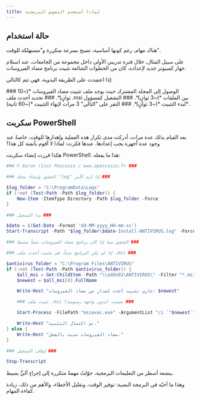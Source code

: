 ```yaml
---
title: لماذا أستخدم النصوص البرمجية
---
```


## حالة استخدام
هناك مهام، رغم كونها أساسية، تصبح بسرعة متكررة و"مستهلكة للوقت".  

على سبيل المثال، خلال فترة تدريبي الأولى داخل مجموعة من الجامعات، عند استلام جهاز كمبيوتر جديد لإعداده، كان من الخطوات الشائعة تثبيت برنامج مضاد الفيروسات.  

إذا اعتمدت على الطريقة اليدوية، فهي تتم كالتالي:  

<DynamicCallout>
<Steps>
  <Step>
    ### الوصول إلى المجلد المشترك  
    حيث يوجد ملف تثبيت مضاد الفيروسات *(~10 ثوانٍ)*.  
  </Step>
  <Step>
    ### تحديد أحدث ملف .msi  
    بين الملفات *(~3 ثوانٍ)*.  
  </Step>
  <Step>
    ### التشغيل كمسؤول  
    لبدء التثبيت *(~3 ثوانٍ)*.  
  </Step>
  <Step>
    ### النقر على "التالي" 3 مرات  
    لإنهاء التثبيت *(~60 ثانية)*.  
  </Step>
</Steps>
</DynamicCallout>

## سكربت PowerShell

بعد القيام بذلك عدة مرات، أدركت مدى تكرار هذه العملية وإهدارها للوقت، خاصةً عند وجود عدة أجهزة يجب إعدادها. عندها فكرت: لماذا لا أقوم بأتمتة كل هذا؟  

هكذا قررت إنشاء سكربت PowerShell. هذا ما يفعله:  

```ps1 {title="silentinstall.ps1"}
### © Aaron (Iso) Pescasio / www.apescasio.fr ###

### التحقق وإنشاء مجلد "log" إذا لزم الأمر ###

$log_folder = "C:\ProgramData\Logs"
if (-not (Test-Path -Path $log_folder)) {
    New-Item -ItemType Directory -Path $log_folder -Force
}

### بدء التسجيل ###

$date = $(Get-Date -Format 'dd-MM-yyyy_HH-mm-ss')
Start-Transcript -Path "$log_folder\$date-Install-ANTIVIRUS.log" -Force

### التحقق مما إذا كان برنامج مضاد الفيروسات مثبتاً مسبقا ###

### إذا لم يكن البرنامج مثبتاً، قم بتثبيت أحدث ملف .msi ###

$antivirus_folder = "C:\Program Files\ANTIVIRUS"
if (-not (Test-Path -Path $antivirus_folder)) {
    $all_msi = Get-ChildItem -Path "\\adds01\ANTIVIRUS\" -Filter "*.msi" | Sort-Object LastWriteTime -Descending
    $newest = $all_msi[0].FullName

    Write-Host "جاري تثبيت أحدث إصدار من مضاد الفيروسات: $newest"

    ### تثبيت ملف .msi بصمت (بدون واجهة رسومية) ###

    Start-Process -FilePath "msiexec.exe" -ArgumentList "/i `"$newest`" /qn" -Wait

    Write-Host "تم اكتمال التثبيت."
} else {
    Write-Host "مضاد الفيروسات مثبت بالفعل."
}

### إيقاف التسجيل ###

Stop-Transcript

```

ببضعة أسطر من التعليمات البرمجية، حوّلتُ مهمةً متكررة إلى إجراءٍ آليٍّ بسيط.

وهذا ما أحبّه في البرمجة النصية: توفير الوقت، وتقليل الأخطاء، والأهم من ذلك، زيادة كفاءة المهام.